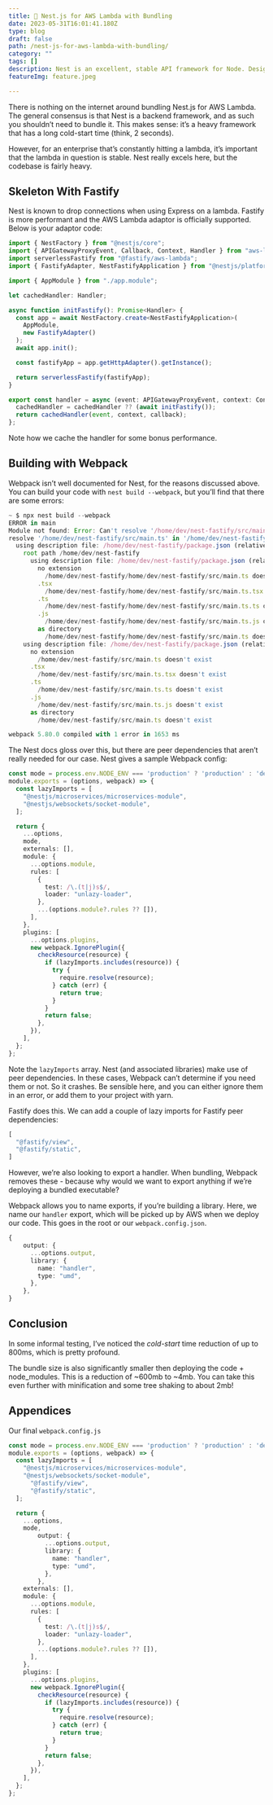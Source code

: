 ```yaml
---
title: 🦃 Nest.js for AWS Lambda with Bundling
date: 2023-05-31T16:01:41.180Z
type: blog
draft: false
path: /nest-js-for-aws-lambda-with-bundling/
category: ""
tags: []
description: Nest is an excellent, stable API framework for Node. Designed for general backends, it can be a challenge cramming everything in to a Lambda.
featureImg: feature.jpeg

---
```


There is nothing on the internet around bundling Nest.js for AWS Lambda. The general consensus is that Nest is a backend framework, and as such you shouldn’t need to bundle it. This makes sense: it’s a heavy framework that has a long cold-start time (think, 2 seconds).

However, for an enterprise that’s constantly hitting a lambda, it’s important that the lambda in question is stable. Nest really excels here, but the codebase is fairly heavy.

## Skeleton With Fastify

Nest is known to drop connections when using Express on a lambda. Fastify is more performant and the AWS Lambda adaptor is officially supported. Below is your adaptor code:

```typescript
import { NestFactory } from "@nestjs/core";
import { APIGatewayProxyEvent, Callback, Context, Handler } from "aws-lambda";
import serverlessFastify from "@fastify/aws-lambda";
import { FastifyAdapter, NestFastifyApplication } from "@nestjs/platform-fastify";

import { AppModule } from "./app.module";

let cachedHandler: Handler;

async function initFastify(): Promise<Handler> {
  const app = await NestFactory.create<NestFastifyApplication>(
    AppModule,
    new FastifyAdapter()
  );
  await app.init();

  const fastifyApp = app.getHttpAdapter().getInstance();

  return serverlessFastify(fastifyApp);
}

export const handler = async (event: APIGatewayProxyEvent, context: Context, callback: Callback) => {
  cachedHandler = cachedHandler ?? (await initFastify());
  return cachedHandler(event, context, callback);
};
```

Note how we cache the handler for some bonus performance.

## Building with Webpack

Webpack isn’t well documented for Nest, for the reasons discussed above. You can build your code with `nest build --webpack`, but you’ll find that there are some errors:

```typescript
~ $ npx nest build --webpack
ERROR in main
Module not found: Error: Can't resolve '/home/dev/nest-fastify/src/main.ts' in '/home/dev/nest-fastify'
resolve '/home/dev/nest-fastify/src/main.ts' in '/home/dev/nest-fastify'
  using description file: /home/dev/nest-fastify/package.json (relative path: .)
    root path /home/dev/nest-fastify
      using description file: /home/dev/nest-fastify/package.json (relative path: ./home/dev/nest-fastify/src/main.ts)
        no extension
          /home/dev/nest-fastify/home/dev/nest-fastify/src/main.ts doesn't exist
        .tsx
          /home/dev/nest-fastify/home/dev/nest-fastify/src/main.ts.tsx doesn't exist
        .ts
          /home/dev/nest-fastify/home/dev/nest-fastify/src/main.ts.ts doesn't exist
        .js
          /home/dev/nest-fastify/home/dev/nest-fastify/src/main.ts.js doesn't exist
        as directory
          /home/dev/nest-fastify/home/dev/nest-fastify/src/main.ts doesn't exist
    using description file: /home/dev/nest-fastify/package.json (relative path: ./src/main.ts)
      no extension
        /home/dev/nest-fastify/src/main.ts doesn't exist
      .tsx
        /home/dev/nest-fastify/src/main.ts.tsx doesn't exist
      .ts
        /home/dev/nest-fastify/src/main.ts.ts doesn't exist
      .js
        /home/dev/nest-fastify/src/main.ts.js doesn't exist
      as directory
        /home/dev/nest-fastify/src/main.ts doesn't exist

webpack 5.80.0 compiled with 1 error in 1653 ms
```

The Nest docs gloss over this, but there are peer dependencies that aren’t really needed for our case. Nest gives a sample Webpack config:

```typescript
const mode = process.env.NODE_ENV === 'production' ? 'production' : 'dev'
module.exports = (options, webpack) => {
  const lazyImports = [
    "@nestjs/microservices/microservices-module",
    "@nestjs/websockets/socket-module",
  ];

  return {
    ...options,
    mode,
    externals: [],
    module: {
      ...options.module,
      rules: [
        {
          test: /\.(t|j)s$/,
          loader: "unlazy-loader",
        },
        ...(options.module?.rules ?? []),
      ],
    },
    plugins: [
      ...options.plugins,
      new webpack.IgnorePlugin({
        checkResource(resource) {
          if (lazyImports.includes(resource)) {
            try {
              require.resolve(resource);
            } catch (err) {
              return true;
            }
          }
          return false;
        },
      }),
    ],
  };
};
```

Note the `lazyImports` array. Nest (and associated libraries) make use of peer dependencies. In these cases, Webpack can’t determine if you need them or not. So it crashes. Be sensible here, and you can either ignore them in an error, or add them to your project with yarn.

Fastify does this. We can add a couple of lazy imports for Fastify peer dependencies:

```typescript
[
  "@fastify/view",
  "@fastify/static",
]
```

However, we’re also looking to export a handler. When bundling, Webpack removes these - because why would we want to export anything if we’re deploying a bundled executable? 

Webpack allows you to name exports, if you’re building a library. Here, we name our `handler` export, which will be picked up by AWS when we deploy our code. This goes in the root or our `webpack.config.json`.

```typescript
{
	output: {
	  ...options.output,
	  library: {
	    name: "handler",
	    type: "umd",
	  },
	},
}
```

## Conclusion

In some informal testing, I’ve noticed the *cold-start* time reduction of up to 800ms, which is pretty profound. 

The bundle size is also significantly smaller then deploying the code + node_modules. This is a reduction of ~600mb to ~4mb. You can take this even further with minification and some tree shaking to about 2mb!

## Appendices

Our final `webpack.config.js`

```typescript
const mode = process.env.NODE_ENV === 'production' ? 'production' : 'dev'
module.exports = (options, webpack) => {
  const lazyImports = [
    "@nestjs/microservices/microservices-module",
    "@nestjs/websockets/socket-module",
	  "@fastify/view",
	  "@fastify/static",
  ];

  return {
    ...options,
    mode,
		output: {
		  ...options.output,
		  library: {
		    name: "handler",
		    type: "umd",
		  },
		},
    externals: [],
    module: {
      ...options.module,
      rules: [
        {
          test: /\.(t|j)s$/,
          loader: "unlazy-loader",
        },
        ...(options.module?.rules ?? []),
      ],
    },
    plugins: [
      ...options.plugins,
      new webpack.IgnorePlugin({
        checkResource(resource) {
          if (lazyImports.includes(resource)) {
            try {
              require.resolve(resource);
            } catch (err) {
              return true;
            }
          }
          return false;
        },
      }),
    ],
  };
};
```
